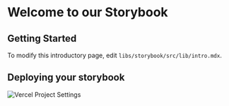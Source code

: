 
<Meta title="Introduction" />

# Welcome to our Storybook

## Getting Started

To modify this introductory page, edit `libs/storybook/src/lib/intro.mdx`.

## Deploying your storybook

![Vercel Project Settings](/images/vercel-project-settings.webp)
